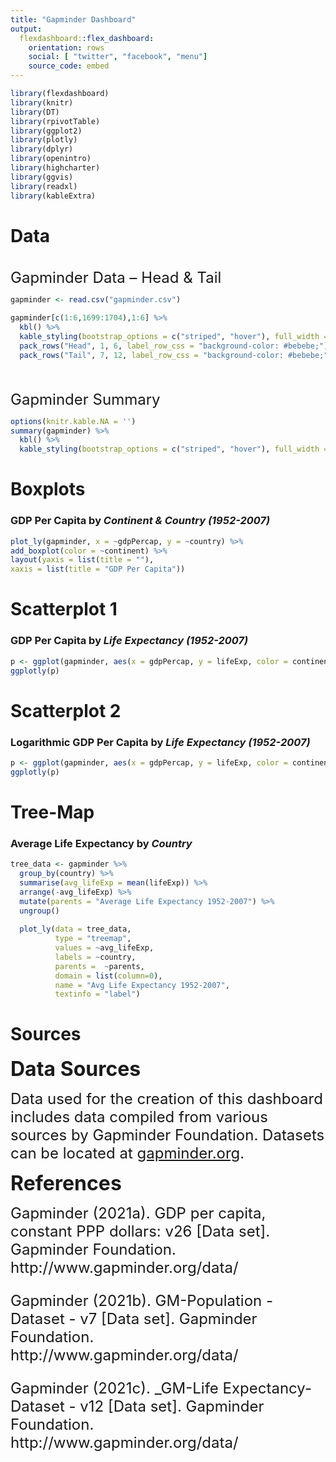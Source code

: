 ---
title: "Gapminder Dashboard"
output: 
  flexdashboard::flex_dashboard:
    orientation: rows
    social: [ "twitter", "facebook", "menu"]
    source_code: embed
---

```{r setup, include=FALSE}
library(flexdashboard)
library(knitr)
library(DT)
library(rpivotTable)
library(ggplot2)
library(plotly)
library(dplyr)
library(openintro)
library(highcharter)
library(ggvis)
library(readxl)
library(kableExtra)
```

Data
=============================================
<br>
<font size = "5">Gapminder Data -- Head & Tail</font>
<br>
```{r}
gapminder <- read.csv("gapminder.csv")

gapminder[c(1:6,1699:1704),1:6] %>%
  kbl() %>%
  kable_styling(bootstrap_options = c("striped", "hover"), full_width = T) %>%
  pack_rows("Head", 1, 6, label_row_css = "background-color: #bebebe;") %>%
  pack_rows("Tail", 7, 12, label_row_css = "background-color: #bebebe;")
```
<br>
<br>
<font size = "5">Gapminder Summary</font>
<br>
```{r}
options(knitr.kable.NA = '')
summary(gapminder) %>%
  kbl() %>%
  kable_styling(bootstrap_options = c("striped", "hover"), full_width = T)
```


Boxplots
=============================================

### **GDP Per Capita** by *Continent & Country (1952-2007)*

```{r}
plot_ly(gapminder, x = ~gdpPercap, y = ~country) %>%
add_boxplot(color = ~continent) %>%
layout(yaxis = list(title = ""),
xaxis = list(title = "GDP Per Capita"))
```


Scatterplot 1 {data-navmenu="Scatterplots"}
=============================================


### **GDP Per Capita** by *Life Expectancy (1952-2007)*

```{r}
p <- ggplot(gapminder, aes(x = gdpPercap, y = lifeExp, color = continent, size = pop)) + geom_point() + facet_wrap(~year)
ggplotly(p)
```

Scatterplot 2 {data-navmenu="Scatterplots"}
=============================================

### **Logarithmic GDP Per Capita** by *Life Expectancy (1952-2007)*

```{r}
p <- ggplot(gapminder, aes(x = gdpPercap, y = lifeExp, color = continent, size = pop)) + geom_point() + facet_wrap(~year) + scale_x_log10()
ggplotly(p)
```

Tree-Map
=============================================

### **Average Life Expectancy** by *Country*

```{r}
tree_data <- gapminder %>%
  group_by(country) %>%
  summarise(avg_lifeExp = mean(lifeExp)) %>%
  arrange(-avg_lifeExp) %>%
  mutate(parents = "Average Life Expectancy 1952-2007") %>%
  ungroup() 
  
  plot_ly(data = tree_data,
          type = "treemap",
          values = ~avg_lifeExp,
          labels = ~country,
          parents =  ~parents,
          domain = list(column=0),
          name = "Avg Life Expectancy 1952-2007",
          textinfo = "label")
```

Sources
=============================================

<font size ="6">**Data Sources**</font>

<font size ="5">
Data used for the creation of this dashboard includes data compiled from various sources by Gapminder Foundation. Datasets can be located at [gapminder.org](https://gapminder.org).
</font>
<br>

<font size ="6">**References**</font>

<font size ="5">
Gapminder (2021a). GDP per capita, constant PPP dollars: v26 [Data set]. Gapminder Foundation. http://www.gapminder.org/data/

Gapminder (2021b). GM-Population - Dataset - v7 [Data set]. Gapminder Foundation. http://www.gapminder.org/data/

Gapminder (2021c). _GM-Life Expectancy- Dataset - v12 [Data set]. Gapminder Foundation. http://www.gapminder.org/data/
</font>


